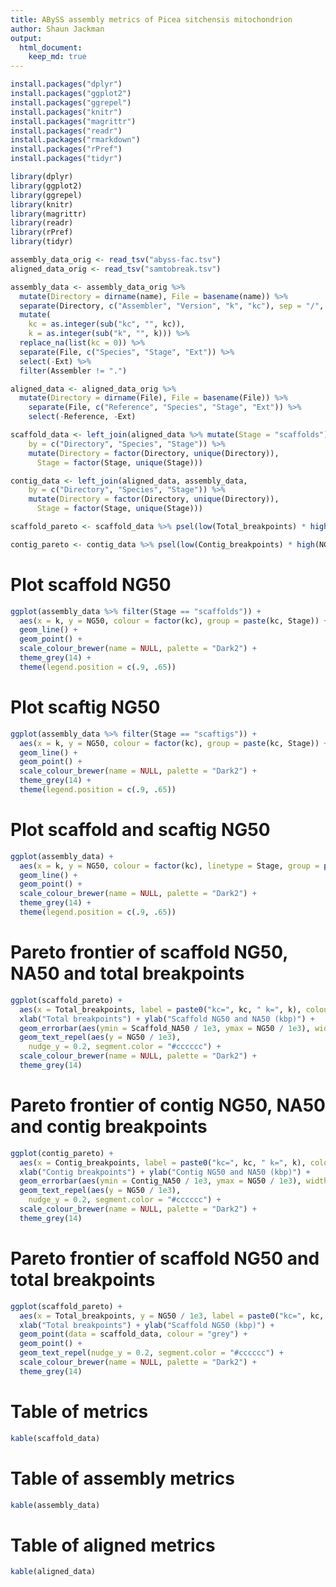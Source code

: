 ```yaml
---
title: ABySS assembly metrics of Picea sitchensis mitochondrion
author: Shaun Jackman
output:
  html_document:
    keep_md: true
---
```


```r
install.packages("dplyr")
install.packages("ggplot2")
install.packages("ggrepel")
install.packages("knitr")
install.packages("magrittr")
install.packages("readr")
install.packages("rmarkdown")
install.packages("rPref")
install.packages("tidyr")
```

```r
library(dplyr)
library(ggplot2)
library(ggrepel)
library(knitr)
library(magrittr)
library(readr)
library(rPref)
library(tidyr)
```

```r
assembly_data_orig <- read_tsv("abyss-fac.tsv")
aligned_data_orig <- read_tsv("samtobreak.tsv")
```

```r
assembly_data <- assembly_data_orig %>%
  mutate(Directory = dirname(name), File = basename(name)) %>%
  separate(Directory, c("Assembler", "Version", "k", "kc"), sep = "/", remove = FALSE) %>%
  mutate(
    kc = as.integer(sub("kc", "", kc)),
    k = as.integer(sub("k", "", k))) %>%
  replace_na(list(kc = 0)) %>%
  separate(File, c("Species", "Stage", "Ext")) %>%
  select(-Ext) %>%
  filter(Assembler != ".")

aligned_data <- aligned_data_orig %>%
  mutate(Directory = dirname(File), File = basename(File)) %>%
    separate(File, c("Reference", "Species", "Stage", "Ext")) %>%
    select(-Reference, -Ext)

scaffold_data <- left_join(aligned_data %>% mutate(Stage = "scaffolds"), assembly_data,
    by = c("Directory", "Species", "Stage")) %>%
    mutate(Directory = factor(Directory, unique(Directory)),
      Stage = factor(Stage, unique(Stage)))

contig_data <- left_join(aligned_data, assembly_data,
    by = c("Directory", "Species", "Stage")) %>%
    mutate(Directory = factor(Directory, unique(Directory)),
      Stage = factor(Stage, unique(Stage)))

scaffold_pareto <- scaffold_data %>% psel(low(Total_breakpoints) * high(NG50))

contig_pareto <- contig_data %>% psel(low(Contig_breakpoints) * high(NG50))
```

# Plot scaffold NG50
```r
ggplot(assembly_data %>% filter(Stage == "scaffolds")) +
  aes(x = k, y = NG50, colour = factor(kc), group = paste(kc, Stage)) +
  geom_line() +
  geom_point() +
  scale_colour_brewer(name = NULL, palette = "Dark2") +
  theme_grey(14) +
  theme(legend.position = c(.9, .65))
```

# Plot scaftig NG50
```r
ggplot(assembly_data %>% filter(Stage == "scaftigs")) +
  aes(x = k, y = NG50, colour = factor(kc), group = paste(kc, Stage)) +
  geom_line() +
  geom_point() +
  scale_colour_brewer(name = NULL, palette = "Dark2") +
  theme_grey(14) +
  theme(legend.position = c(.9, .65))
```

# Plot scaffold and scaftig NG50
```r
ggplot(assembly_data) +
  aes(x = k, y = NG50, colour = factor(kc), linetype = Stage, group = paste(kc, Stage)) +
  geom_line() +
  geom_point() +
  scale_colour_brewer(name = NULL, palette = "Dark2") +
  theme_grey(14) +
  theme(legend.position = c(.9, .65))
```

# Pareto frontier of scaffold NG50, NA50 and total breakpoints
```r
ggplot(scaffold_pareto) +
  aes(x = Total_breakpoints, label = paste0("kc=", kc, " k=", k), colour = factor(kc), group = factor(kc)) +
  xlab("Total breakpoints") + ylab("Scaffold NG50 and NA50 (kbp)") +
  geom_errorbar(aes(ymin = Scaffold_NA50 / 1e3, ymax = NG50 / 1e3), width = 2) +
  geom_text_repel(aes(y = NG50 / 1e3),
    nudge_y = 0.2, segment.color = "#cccccc") +
  scale_colour_brewer(name = NULL, palette = "Dark2") +
  theme_grey(14)
```

# Pareto frontier of contig NG50, NA50 and contig breakpoints
```r
ggplot(contig_pareto) +
  aes(x = Contig_breakpoints, label = paste0("kc=", kc, " k=", k), colour = factor(kc), group = factor(kc)) +
  xlab("Contig breakpoints") + ylab("Contig NG50 and NA50 (kbp)") +
  geom_errorbar(aes(ymin = Contig_NA50 / 1e3, ymax = NG50 / 1e3), width = 1) +
  geom_text_repel(aes(y = NG50 / 1e3),
    nudge_y = 0.2, segment.color = "#cccccc") +
  scale_colour_brewer(name = NULL, palette = "Dark2") +
  theme_grey(14)
```

# Pareto frontier of scaffold NG50 and total breakpoints
```r
ggplot(scaffold_pareto) +
  aes(x = Total_breakpoints, y = NG50 / 1e3, label = paste0("kc=", kc, " k=", k), colour = factor(kc), group = factor(kc)) +
  xlab("Total breakpoints") + ylab("Scaffold NG50 (kbp)") +
  geom_point(data = scaffold_data, colour = "grey") +
  geom_point() +
  geom_text_repel(nudge_y = 0.2, segment.color = "#cccccc") +
  scale_colour_brewer(name = NULL, palette = "Dark2") +
  theme_grey(14)
```

# Table of metrics
```r
kable(scaffold_data)
```

# Table of assembly metrics
```r
kable(assembly_data)
```

# Table of aligned metrics
```r
kable(aligned_data)
```
